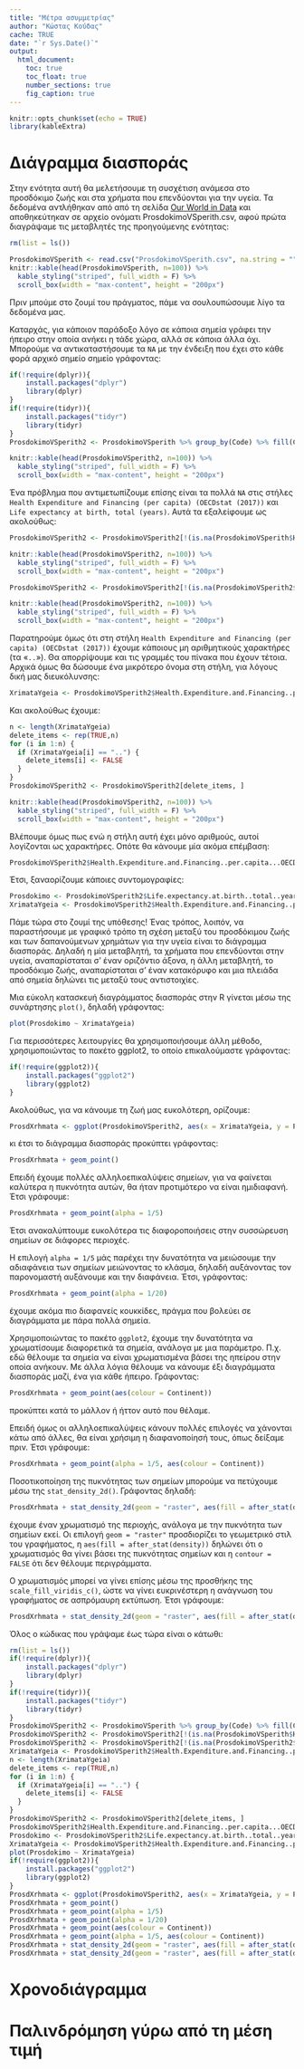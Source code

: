 ```yaml
---
title: "Μέτρα ασυμμετρίας"
author: "Κώστας Κούδας"
cache: TRUE
date: "`r Sys.Date()`"
output:
  html_document:
    toc: true
    toc_float: true
    number_sections: true
    fig_caption: true
---
```


```r
knitr::opts_chunk$set(echo = TRUE)
library(kableExtra)
```

# Διάγραμμα διασποράς

Στην ενότητα αυτή θα μελετήσουμε τη συσχέτιση ανάμεσα στο προσδόκιμο ζωής και στα χρήματα που επενδύονται για την υγεία. Τα δεδομένα αντλήθηκαν από από τη σελίδα [Our World in Data](https://ourworldindata.org/us-life-expectancy-low) και αποθηκεύτηκαν σε αρχείο ονόματι ProsdokimoVSperith.csv, αφού πρώτα διαγράψαμε τις μεταβλητές της προηγούμενης ενότητας:



```r
rm(list = ls())
```

```r
ProsdokimoVSperith <- read.csv("ProsdokimoVSperith.csv", na.string = "")
knitr::kable(head(ProsdokimoVSperith, n=100)) %>%
  kable_styling("striped", full_width = F) %>%
  scroll_box(width = "max-content", height = "200px")
```




Πριν μπούμε στο ζουμί του πράγματος, πάμε να σουλουπώσουμε λίγο τα δεδομένα μας.

Καταρχάς, για κάποιον παράδοξο λόγο σε κάποια σημεία γράφει την ήπειρο στην οποία ανήκει η τάδε χώρα, αλλά σε κάποια άλλα όχι. Μπορούμε να αντικαταστήσουμε τα `NA` με την ένδειξη που έχει στο κάθε φορά αρχικό σημείο σημείο γράφοντας:



```r
if(!require(dplyr)){
    install.packages("dplyr")
    library(dplyr)
}
if(!require(tidyr)){
    install.packages("tidyr")
    library(tidyr)
}
ProsdokimoVSperith2 <- ProsdokimoVSperith %>% group_by(Code) %>% fill(Continent)%>%   fill(Continent, .direction = "up")
```

```r
knitr::kable(head(ProsdokimoVSperith2, n=100)) %>%
  kable_styling("striped", full_width = F) %>%
  scroll_box(width = "max-content", height = "200px")
```


Ένα πρόβλημα που αντιμετωπίζουμε επίσης είναι τα πολλά `ΝΑ` στις στήλες `Health Expenditure and Financing (per capita) (OECDstat (2017))` και `Life expectancy at birth, total (years)`. Αυτά τα εξαλείφουμε ως ακολούθως:



```r
ProsdokimoVSperith2 <- ProsdokimoVSperith2[!(is.na(ProsdokimoVSperith$Health.Expenditure.and.Financing..per.capita...OECDstat..2017..)), ]
```

```r
knitr::kable(head(ProsdokimoVSperith2, n=100)) %>%
  kable_styling("striped", full_width = F) %>%
  scroll_box(width = "max-content", height = "200px")
```

```r
ProsdokimoVSperith2 <- ProsdokimoVSperith2[!(is.na(ProsdokimoVSperith2$Life.expectancy.at.birth..total..years.)), ]
```


```r
knitr::kable(head(ProsdokimoVSperith2, n=100)) %>%
  kable_styling("striped", full_width = F) %>%
  scroll_box(width = "max-content", height = "200px")
```

Παρατηρούμε όμως ότι στη στήλη `Health Expenditure and Financing (per capita) (OECDstat (2017))` έχουμε κάποιους μη αριθμητικούς χαρακτήρες (τα «`..`»). Θα απορρίψουμε και τις γραμμές του πίνακα που έχουν τέτοια. Αρχικά όμως θα δώσουμε ένα μικρότερο όνομα στη στήλη, για λόγους δική μας διευκόλυνσης:



```r
XrimataYgeia <- ProsdokimoVSperith2$Health.Expenditure.and.Financing..per.capita...OECDstat..2017..
```


Και ακολούθως έχουμε:



```r
n <- length(XrimataYgeia)
delete_items <- rep(TRUE,n)
for (i in 1:n) {
  if (XrimataYgeia[i] == "..") {
    delete_items[i] <- FALSE
  }
}
ProsdokimoVSperith2 <- ProsdokimoVSperith2[delete_items, ]
```

```r
knitr::kable(head(ProsdokimoVSperith2, n=100)) %>%
  kable_styling("striped", full_width = F) %>%
  scroll_box(width = "max-content", height = "200px")
```


Βλέπουμε όμως πως ενώ η στήλη αυτή έχει μόνο αριθμούς, αυτοί λογίζονται ως χαρακτήρες. Οπότε θα κάνουμε μία ακόμα επέμβαση:



```r
ProsdokimoVSperith2$Health.Expenditure.and.Financing..per.capita...OECDstat..2017.. <- as.numeric(ProsdokimoVSperith2$Health.Expenditure.and.Financing..per.capita...OECDstat..2017..)
```

Έτσι, ξαναορίζουμε κάποιες συντομογραφίες:

```r
Prosdokimo <- ProsdokimoVSperith2$Life.expectancy.at.birth..total..years.
XrimataYgeia <- ProsdokimoVSperith2$Health.Expenditure.and.Financing..per.capita...OECDstat..2017..
```

Πάμε τώρα στο ζουμί της υπόθεσης! Ένας τρόπος, λοιπόν, να παραστήσουμε με γραφικό τρόπο τη σχέση μεταξύ του προσδόκιμου ζωής και των δαπανούμενων χρημάτων για την υγεία είναι το διάγραμμα διασποράς. Δηλαδή η μία μεταβλητή, τα χρήματα που επενδύονται στην υγεία, αναπαρίσταται σ’ έναν οριζόντιο άξονα, η άλλη μεταβλητή, το προσδόκιμο ζωής, αναπαρίσταται σ’ έναν κατακόρυφο και μια πλειάδα από σημεία δηλώνει τις μεταξύ τους αντιστοιχίες.

Μια εύκολη κατασκευή διαγράμματος διασποράς στην R γίνεται μέσω της συνάρτησης `plot()`, δηλαδή γράφοντας:



```r
plot(Prosdokimo ~ XrimataYgeia)
```

Για περισσότερες λειτουργίες θα χρησιμοποιήσουμε άλλη μέθοδο, χρησιμοποιώντας το πακέτο ggplot2, το οποίο επικαλούμαστε γράφοντας:




```r
if(!require(ggplot2)){
    install.packages("ggplot2")
    library(ggplot2)
}
```

Ακολούθως, για να κάνουμε τη ζωή μας ευκολότερη, ορίζουμε:

```r
ProsdXrhmata <- ggplot(ProsdokimoVSperith2, aes(x = XrimataYgeia, y = Prosdokimo))
```

κι έτσι το διάγραμμα διασποράς προκύπτει γράφοντας:

```r
ProsdXrhmata + geom_point()
```

Επειδή έχουμε πολλές αλληλοεπικαλύψεις σημείων, για να φαίνεται καλύτερα η πυκνότητα αυτών, θα ήταν προτιμότερο να είναι ημιδιαφανή. Έτσι γράφουμε:

```r
ProsdXrhmata + geom_point(alpha = 1/5)
```

Έτσι ανακαλύπτουμε ευκολότερα τις διαφοροποιήσεις στην συσσώρευση σημείων σε διάφορες περιοχές.

Η επιλογή `alpha = 1/5` μάς παρέχει την δυνατότητα να μειώσουμε την αδιαφάνεια των σημείων μειώνοντας το κλάσμα, δηλαδή αυξάνοντας τον παρονομαστή αυξάνουμε και την διαφάνεια. Έτσι, γράφοντας:


```r
ProsdXrhmata + geom_point(alpha = 1/20)
```

έχουμε ακόμα πιο διαφανείς κουκκίδες, πράγμα που βολεύει σε διαγράμματα με πάρα πολλά σημεία.

Χρησιμοποιώντας το πακέτο `ggplot2`, έχουμε την δυνατότητα να χρωματίσουμε διαφορετικά τα σημεία, ανάλογα με μια παράμετρο. Π.χ. εδώ θέλουμε τα σημεία να είναι χρωματισμένα βάσει της ηπείρου στην οποία ανήκουν. Με άλλα λόγια θέλουμε να κάνουμε έξι διαγράμματα διασποράς μαζί, ένα για κάθε ήπειρο. Γράφοντας:



```r
ProsdXrhmata + geom_point(aes(colour = Continent))
```

προκύπτει κατά το μάλλον ή ήττον αυτό που θέλαμε.

Επειδή όμως οι αλληλοεπικαλύψεις κάνουν πολλές επιλογές να χάνονται κάτω από άλλες, θα είναι χρήσιμη η διαφανοποίησή τους, όπως δείξαμε πριν. Έτσι γράφουμε:

```r
ProsdXrhmata + geom_point(alpha = 1/5, aes(colour = Continent))
```

Ποσοτικοποίηση της πυκνότητας των σημείων μπορούμε να πετύχουμε μέσω της `stat_density_2d()`. Γράφοντας δηλαδή:


```r
ProsdXrhmata + stat_density_2d(geom = "raster", aes(fill = after_stat(density)), contour = FALSE)
```

έχουμε έναν χρωματισμό της περιοχής, ανάλογα με την πυκνότητα των σημείων εκεί. Οι επιλογή `geom = "raster"` προσδιορίζει το γεωμετρικό στιλ του γραφήματος, η `aes(fill = after_stat(density))` δηλώνει ότι ο χρωματισμός θα γίνει βάσει της πυκνότητας σημείων και η `contour = FALSE` ότι δεν θέλουμε περιγράμματα.

Ο χρωματισμός μπορεί να γίνει επίσης μέσω της προσθήκης της `scale_fill_viridis_c()`, ώστε να γίνει ευκρινέστερη η ανάγνωση του γραφήματος σε ασπρόμαυρη εκτύπωση. Έτσι γράφουμε:

```r
ProsdXrhmata + stat_density_2d(geom = "raster", aes(fill = after_stat(density)), contour = FALSE) + scale_fill_viridis_c()
```

Όλος ο κώδικας που γράψαμε έως τώρα είναι ο κάτωθι:

```r
rm(list = ls())
if(!require(dplyr)){
    install.packages("dplyr")
    library(dplyr)
}
if(!require(tidyr)){
    install.packages("tidyr")
    library(tidyr)
}
ProsdokimoVSperith2 <- ProsdokimoVSperith %>% group_by(Code) %>% fill(Continent)%>%   fill(Continent, .direction = "up")
ProsdokimoVSperith2 <- ProsdokimoVSperith2[!(is.na(ProsdokimoVSperith$Health.Expenditure.and.Financing..per.capita...OECDstat..2017..)), ]
ProsdokimoVSperith2 <- ProsdokimoVSperith2[!(is.na(ProsdokimoVSperith2$Life.expectancy.at.birth..total..years.)), ]
XrimataYgeia <- ProsdokimoVSperith2$Health.Expenditure.and.Financing..per.capita...OECDstat..2017..
n <- length(XrimataYgeia)
delete_items <- rep(TRUE,n)
for (i in 1:n) {
  if (XrimataYgeia[i] == "..") {
    delete_items[i] <- FALSE
  }
}
ProsdokimoVSperith2 <- ProsdokimoVSperith2[delete_items, ]
ProsdokimoVSperith2$Health.Expenditure.and.Financing..per.capita...OECDstat..2017.. <- as.numeric(ProsdokimoVSperith2$Health.Expenditure.and.Financing..per.capita...OECDstat..2017..)
Prosdokimo <- ProsdokimoVSperith2$Life.expectancy.at.birth..total..years.
XrimataYgeia <- ProsdokimoVSperith2$Health.Expenditure.and.Financing..per.capita...OECDstat..2017..
plot(Prosdokimo ~ XrimataYgeia)
if(!require(ggplot2)){
    install.packages("ggplot2")
    library(ggplot2)
}
ProsdXrhmata <- ggplot(ProsdokimoVSperith2, aes(x = XrimataYgeia, y = Prosdokimo))
ProsdXrhmata + geom_point()
ProsdXrhmata + geom_point(alpha = 1/5)
ProsdXrhmata + geom_point(alpha = 1/20)
ProsdXrhmata + geom_point(aes(colour = Continent))
ProsdXrhmata + geom_point(alpha = 1/5, aes(colour = Continent))
ProsdXrhmata + stat_density_2d(geom = "raster", aes(fill = after_stat(density)), contour = FALSE)
ProsdXrhmata + stat_density_2d(geom = "raster", aes(fill = after_stat(density)), contour = FALSE) + scale_fill_viridis_c()
```

# Χρονοδιάγραμμα

# Παλινδρόμηση γύρω από τη μέση τιμή











